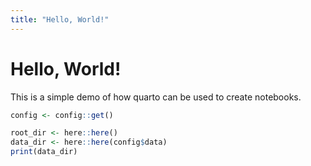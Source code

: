 ```yaml
---
title: "Hello, World!"
---
```


# Hello, World!

This is a simple demo of how quarto can be used to create notebooks.


```r
config <- config::get()

root_dir <- here::here()
data_dir <- here::here(config$data)
print(data_dir)
```